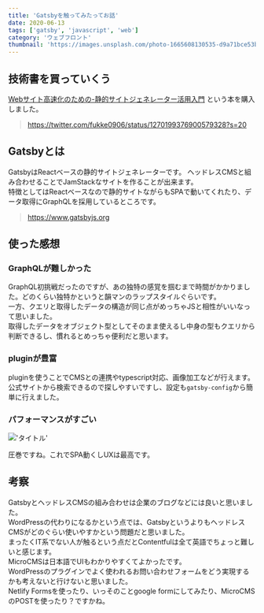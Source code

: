 ```yaml
---
title: 'Gatsbyを触ってみたってお話'
date: 2020-06-13
tags: ['gatsby', 'javascript', 'web']
category: 'ウェブフロント'
thumbnail: 'https://images.unsplash.com/photo-1665608130535-d9a71bce53b9?crop=entropy&cs=tinysrgb&fit=max&fm=jpg&ixid=MnwzNzQ1NzR8MHwxfHJhbmRvbXx8fHx8fHx8fDE2NjY1MjI0NTQ&ixlib=rb-4.0.3&q=80&w=1080'
---
```


## 技術書を買っていくう

[Webサイト高速化のための-静的サイトジェネレーター活用入門](https://www.amazon.co.jp/【特典付き-】Webサイト高速化のための-静的サイトジェネレーター活用入門-Compass-Booksシリーズ/dp/4839973008)
という本を購入しました。

> https://twitter.com/fukke0906/status/1270199376900579328?s=20

## Gatsbyとは

GatsbyはReactベースの静的サイトジェネレーターです。 ヘッドレスCMSと組み合わせることでJamStackなサイトを作ることが出来ます。\
特徴としてはReactベースなので静的サイトながらもSPAで動いてくれたり、データ取得にGraphQLを採用しているところです。

> https://www.gatsbyjs.org

## 使った感想

### GraphQLが難しかった

GraphQL初挑戦だったのですが、あの独特の感覚を掴むまで時間がかかりました。どのくらい独特かというと韻マンのラップスタイルぐらいです。\
一方、クエリと取得したデータの構造が同じ点がめっちゃJSと相性がいいなって思いました。\
取得したデータをオブジェクト型としてそのまま使えるし中身の型もクエリから判断できるし、慣れるとめっちゃ便利だと思います。

### pluginが豊富

pluginを使うことでCMSとの連携やtypescript対応、画像加工などが行えます。\
公式サイトから検索できるので探しやすいですし、設定も`gatsby-config`から簡単に行えました。

### パフォーマンスがすごい

!['タイトル'](./images/20200613-1.png)

圧巻ですね。これでSPA動くしUXは最高です。

## 考察

GatsbyとヘッドレスCMSの組み合わせは企業のブログなどには良いと思いました。\
WordPressの代わりになるかという点では、GatsbyというよりもヘッドレスCMSがどのぐらい使いやすかという問題だと思いました。\
まったくIT系でない人が触るという点だとContentfulは全て英語でちょっと難しいと感じます。\
MicroCMSは日本語でUIもわかりやすくてよかったです。\
WordPressのプラグインでよく使われるお問い合わせフォームをどう実現するかも考えないと行けないと思いました。\
Netlify Formsを使ったり、いっそのことgoogle formにしてみたり、MicroCMSのPOSTを使ったり？ですかね。
